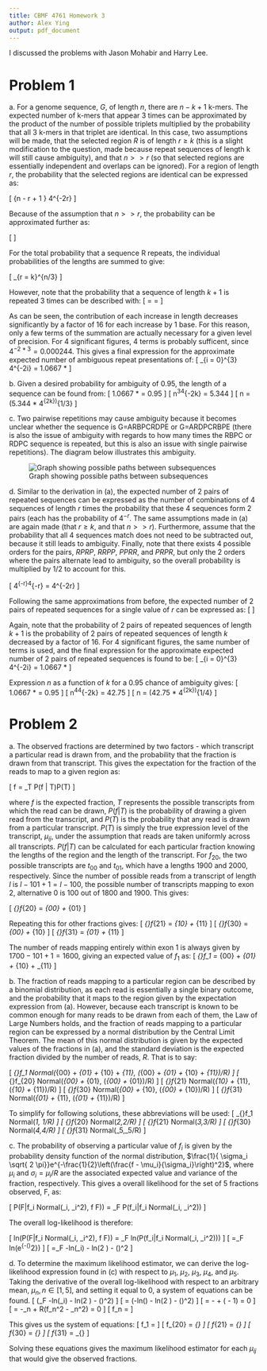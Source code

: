 ```yaml
---
title: CBMF 4761 Homework 3
author: Alex Ying
output: pdf_document
---
```


I discussed the problems with Jason Mohabir and Harry Lee.

# Problem 1
\noindent a. For a genome sequence, $G$,  of length $n$, there are $n - k + 1$ k-mers. The expected number of k-mers that appear 3 times can be approximated by the product of the number of possible triplets multiplied by the probability that all 3 k-mers in that triplet are identical. In this case, two assumptions will be made, that the selected region $R$ is of length $r \geq k$ (this is a slight modification to the question, made because repeat sequences of length k will still cause ambiguity), and that $n >> r$ (so that selected regions are essentially independent and overlaps can be ignored). For a region of length $r$, the probability that the selected regions are identical can be expressed as:

\[
{n - r + 1 \choose 3} 4^{-2r}
\]

Because of the assumption that $n >> r$, the probability can be approximated further as:

\[
\frac{n^34^{-2r}}{6}
\]

For the total probability that a sequence R repeats, the individual probabilities of the lengths are summed to give:

\[
\sum_{r = k}^{n/3} \frac{n^34^{-2r}}{6_{}}
\]

However, note that the probability that a sequence of length $k + 1$ is repeated 3 times can be described with:
\[
\frac{n^34^{-2(k + 1)}}{6} = \frac{n^34^{-2k - 2}}{6} = \frac{4^{-2}n^34^{-2k}}{6}
\]

As can be seen, the contribution of each increase in length decreases significantly by a factor of 16 for each increase by 1 base. For this reason, only a few terms of the summation are actually necessary for a given level of precision. For 4 significant figures, 4 terms is probably sufficent, since $4^{-2 * 3} = 0.000244$. This gives a final expression for the approximate expected number of ambiguous repeat presentations of:
\[
\frac{n^34^{-2k}}{6_{}} \sum_{i = 0}^{3} 4^{-2i} = 1.0667 * \frac{n^34^{-2k}}{6}
\]

\newpage

\noindent b. Given a desired probability for ambiguity of 0.95, the length of a sequence can be found from:
\[
1.0667 * \frac{n^34^{-2k}}{6} = 0.95
\]
\[
n^34^{-2k} = 5.344
\]
\[
n = (5.344 * 4^{2k})^{1/3}
\]

\noindent c. Two pairwise repetitions may cause ambiguity because it becomes unclear whether the sequence is G=ARBPCRDPE or G=ARDPCRBPE (there is also the issue of ambiguity with regards to how many times the RBPC or RDPC sequence is repeated, but this is also an issue with single pairwise repetitions). The diagram below illustrates this ambiguity.

![Graph showing possible paths between subsequences]("de_bruijn_graph.png")

\noindent d. Similar to the derivation in (a), the expected number of 2 pairs of repeated sequences can be expressed as the number of combinations of 4 sequences of length $r$ times the probability that these 4 sequences form 2 pairs (each has the probability of $4^{-r}$. The same assumptions made in (a) are again made (that $r \geq k$, and that $n >> r$). Furthermore, assume that the probability that all 4 sequences match does not need to be subtracted out, because it still leads to ambiguity. Finally, note that there exists 4 possible orders for the pairs, $RPRP$, $RRPP$, $PPRR$, and $PRPR$, but only the 2 orders where the pairs alternate lead to ambiguity, so the overall probability is multiplied by $1/2$ to account for this.

\[
\frac{1}{2}{n - r + 1 \choose 4} 4^{-r}4^{-r} = \frac{1}{2}{n - r + 1 \choose 4} 4^{-2r}
\]

Following the same approximations from before, the expected number of 2 pairs of repeated sequences for a single value of $r$ can be expressed as:
\[
\frac{n^44^{-2r}}{48}
\]

Again, note that the probability of 2 pairs of repeated sequences of length $k + 1$ is the probability of 2 pairs of repeated sequences of length $k$ decreased by a factor of 16. For 4 significant figures, the same number of terms is used, and the final expression for the approximate expected number of 2 pairs of repeated sequences is found to be:
\[
\frac{n^44^{-2k}}{48_{}} \sum_{i = 0}^{3} 4^{-2i} = 1.0667 * \frac{n^44^{-2k}}{48}
\]

Expression $n$ as a function of $k$ for a 0.95 chance of ambiguity gives:
\[
1.0667 * \frac{n^44^{-2k}}{48} = 0.95
\]
\[
n^44^{-2k} = 42.75
\]
\[
n = (42.75 * 4^{2k})^{1/4}
\]

# Problem 2
\noindent a. The observed fractions are determined by two factors - which transcript a particular read is drawn from, and the probability that the fraction is drawn from that transcript. This gives the expectation for the fraction of the reads to map to a given region as:

\[
f = \sum_T P(f | T)P(T)
\]

where $f$ is the expected fraction, $T$ represents the possible transcripts from which the read can be drawn, $P(f | T)$ is the probability of drawing a given read from the transcript, and $P(T)$ is the probability that any read is drawn from a particular transcript. $P(T)$ is simply the true expression level of the transcript, $_{}\mu_{ij}$, under the assumption that reads are taken uniformly across all transcripts. $P(f | T)$ can be calculated for each particular fraction knowing the lengths of the region and the length of the transcript. For $_{}f_{20}$, the two possible transcripts are $_{}t_{00}$ and $_{}t_{01}$, which have a lengths 1900 and 2000, respectively. Since the number of possible reads from a transcript of length $l$ is $l - 101 + 1 = l - 100$, the possible number of transcripts mapping to exon 2, alternative 0 is 100 out of 1800 and 1900. This gives:

\[
_{}f_{20} = \frac{1}{18}\mu_{00} + \frac{1}{19}\mu_{01}
\]

Repeating this for other fractions gives:
\[
_{}f_{21} = \frac{2}{19}\mu_{10} + \frac{1}{10}\mu_{11}
\]
\[
_{}f_{30} = \frac{1}{18}\mu_{00} + \frac{1}{19}\mu_{10}
\]
\[
_{}f_{31} = \frac{2}{19}\mu_{01} + \frac{1}{10}\mu_{11}
\]

The number of reads mapping entirely within exon 1 is always given by $1700 - 101 + 1 = 1600$, giving an expected value of $f_1$ as:
\[
_{}f_1 = \frac{8}{9}\mu_{00} + \frac{16}{19}\mu_{01} + \frac{16}{19}\mu_{10} + \frac{4}{5}\mu_{11}
\]

\newpage

\noindent b. The fraction of reads mapping to a particular region can be described by a binomial distribution, as each read is essentially a single binary outcome, and the probability that it maps to the region given by the expectation expression from (a). However, because each transcript is known to be common enough for many reads to be drawn from each of them, the Law of Large Numbers holds, and the fraction of reads mapping to a particular region can be expressed by a normal distribution by the Central Limit Theorem. The mean of this normal distribution is given by the expected values of the fractions in (a), and the standard deviation is the expected fraction divided by the number of reads, $R$. That is to say:

\[
_{}f_1 \sim Normal(\frac{8}{9}\mu_{00} + \frac{16}{19}\mu_{01} + \frac{16}{19}\mu_{10} + \frac{4}{5}\mu_{11}, (\frac{8}{9}\mu_{00} + \frac{16}{19}\mu_{01} + \frac{16}{19}\mu_{10} + \frac{4}{5}\mu_{11})/R)
\]
\[
_{}f_{20} \sim Normal(\frac{1}{18}\mu_{00} + \frac{1}{19}\mu_{01}, (\frac{1}{18}\mu_{00} + \frac{1}{19}\mu_{01})/R)
\]
\[
_{}f_{21} \sim Normal(\frac{2}{19}\mu_{10} + \frac{1}{10}\mu_{11}, (\frac{2}{19}\mu_{10} + \frac{1}{10}\mu_{11})/R)
\]
\[
_{}f_{30} \sim Normal(\frac{1}{18}\mu_{00} + \frac{1}{19}\mu_{10}, (\frac{1}{18}\mu_{00} + \frac{1}{19}\mu_{10})/R)
\]
\[
_{}f_{31} \sim Normal(\frac{2}{19}\mu_{01} + \frac{1}{10}\mu_{11}, (\frac{2}{19}\mu_{01} + \frac{1}{10}\mu_{11})/R)
\]

To simplify for following solutions, these abbreviations will be used:
\[
_{}f_1 \sim Normal(\mu_1, \mu_1/R)
\]
\[
_{}f_{20} \sim Normal(\mu_2,\mu_2/R)
\]
\[
_{}f_{21} \sim Normal(\mu_3,\mu_3/R)
\]
\[
_{}f_{30} \sim Normal(\mu_4,\mu_4/R)
\]
\[
_{}f_{31} \sim Normal(\mu_5,\mu_5/R)
\]

\noindent c. The probability of observing a particular value of $f_i$ is given by the probability density function of the normal distribution, $\frac{1}{ \sigma_i \sqrt{ 2 \pi}}e^{-\frac{1}{2}\left(\frac{f - \mu_i}{\sigma_i}\right)^2}$, where $\mu_i$ and $\sigma_i = \mu_i / R$ are the associated expected value and variance of the fraction, respectively. This gives a overall likelihood for the set of 5 fractions observed, F, as:

\[
P(F|f_i \sim Normal(\mu_i, \sigma_i^2), \forall f \in F)) = \prod_F P(f_i|f_i \sim Normal(\mu_i, \sigma_i^2))
\]

The overall log-likelihood is therefore:

\[
ln(P(F|f_i \sim Normal(\mu_i, \sigma_i^2), \forall f \in F)) = \sum_F ln(P(f_i|f_i \sim Normal(\mu_i, \sigma_i^2)))
\]
\[
=\sum_F ln\left(\frac{1}{\sigma_i \sqrt{2 \pi}}e^{-\frac{1}{2}\left(\frac{f_i - \mu_i}{\sigma_i}\right)^2}\right)
\]
\[
=\sum_F -ln(\sigma_i) - \frac{1}{2}ln(2 \pi) - \frac{1}{2}\left(\frac{f_i - \mu_i}{\sigma_i}\right)^2
\]

\noindent d. To determine the maximum likelihood estimator, we can derive the log-likelihood expression found in (c) with respect to $\mu_1$, $\mu_2$, $\mu_3$, $\mu_4$, and $\mu_5$. Taking the derivative of the overall log-likelihood with respect to an arbitrary mean, $\mu_n, n \in [1, 5]$, and setting it equal to 0, a system of equations can be found.
\[
\frac{d}{d\mu_n}\left(\sum_F -ln(\sigma_i) - \frac{1}{2}ln(2 \pi) - \frac{1}{2}\left(\frac{f_i - \mu_i}{\sigma_i}\right)^2\right)
\]
\[
= \frac{d}{d\mu_n} \left(-ln\left(\sqrt{\mu_n / R}\right) - \frac{1}{2}ln(2 \pi) - \frac{1}{2}\left(\frac{f_n - \mu_n}{\sqrt{\mu_n / R}}\right)^2\right)
\]
\[
= -\frac{1}{2\mu_n} + \frac{R}{2}\left(\frac{f_n^2}{\mu_n^2} - 1\right) = 0
\]
\[
= -\mu_n + R\left(f_n^2 - \mu_n^2\right) = 0
\]
\[
f_n = \sqrt{\frac{1}{R}\mu_n + \mu_n^2}
\]

This gives us the system of equations:
\[
f_1 = \sqrt{\frac{1}{R}\left(\frac{8}{9}\mu_{00} + \frac{16}{19}\mu_{01} + \frac{16}{19}\mu_{10} + \frac{4}{5}\mu_{11}\right) + \left(\frac{8}{9}\mu_{00} + \frac{16}{19}\mu_{01} + \frac{16}{19}\mu_{10} + \frac{4}{5}\mu_{11}\right)^2}
\]
\[
f_{20} = _{}\sqrt{\frac{1}{R}\left(\frac{1}{18}\mu_{00} + \frac{1}{19}\mu_{01}\right) + \left(\frac{1}{18}\mu_{00} + \frac{1}{19}\mu_{01}\right)^2}
\]
\[
f_{21} = _{}\sqrt{\frac{1}{R}\left(\frac{2}{19}\mu_{10} + \frac{1}{10}\mu_{11}\right) + \left(\frac{2}{19}\mu_{10} + \frac{1}{10}\mu_{11}\right)^2}
\]
\[
f_{30} = _{}\sqrt{\frac{1}{R}\left(\frac{1}{18}\mu_{00} + \frac{1}{19}\mu_{10}\right) + \left(\frac{1}{18}\mu_{00} + \frac{1}{19}\mu_{10}\right)^2}
\]
\[
f_{31} = _{}\sqrt{\frac{1}{R}\left(\frac{2}{19}\mu_{01} + \frac{1}{10}\mu_{11}\right) + \left(\frac{2}{19}\mu_{01} + \frac{1}{10}\mu_{11}\right)^2}
\]

Solving these equations gives the maximum likelihood estimator for each $_{}\mu_{ij}$ that would give the observed fractions.
